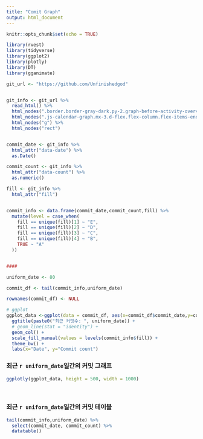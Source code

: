 ---
title: "Comit Graph"
output: html_document
---

```{r setup, include=FALSE}
knitr::opts_chunk$set(echo = TRUE)
```

```{r echo=FALSE, message=FALSE}
library(rvest)
library(tidyverse)
library(ggplot2)
library(plotly)
library(DT)
library(gganimate)

git_url <- "https://github.com/Unfinishedgod"


git_info <- git_url %>%  
  read_html() %>%
  html_nodes(".border.border-gray-dark.py-2.graph-before-activity-overview") %>%
  html_nodes(".js-calendar-graph.mx-3.d-flex.flex-column.flex-items-end.flex-xl-items-center.overflow-hidden.pt-1.is-graph-loading.graph-canvas.calendar-graph.height-full.text-center") %>% 
  html_nodes("g") %>% 
  html_nodes("rect")


commit_date <- git_info %>% 
  html_attr("data-date") %>% 
  as.Date()

commit_count <- git_info %>% 
  html_attr("data-count") %>% 
  as.numeric()

fill <- git_info %>% 
  html_attr("fill") 


commit_info <- data.frame(commit_date,commit_count,fill) %>% 
  mutate(level = case_when(
    fill == unique(fill)[1] ~ "E",
    fill == unique(fill)[2] ~ "D",
    fill == unique(fill)[3] ~ "C",
    fill == unique(fill)[4] ~ "B",
    TRUE ~ "A"
  ))


####

uniform_date <- 80

commit_df <- tail(commit_info,uniform_date)

rownames(commit_df) <- NULL

# ggplot
ggplot_data <-ggplot(data = commit_df, aes(x=commit_df$commit_date,y=commit_df$commit_count,fill=commit_df$level)) +
  ggtitle(paste0("최근 커밋수: ", uniform_date)) +
  # geom_line(stat = "identity") +
  geom_col() +
  scale_fill_manual(values = levels(commit_info$fill)) +
  theme_bw() +
  labs(x="Date", y="Commit count")
```

### 최근 `r uniform_date`일간의 커밋 그래프 

```{r echo=FALSE} 
ggplotly(ggplot_data, height = 500, width = 1000)
```

<br> 

### 최근 `r uniform_date`일간의 커밋 테이블 

```{r echo=FALSE}
tail(commit_info,uniform_date) %>% 
  select(commit_date, commit_count) %>% 
  datatable()
```

